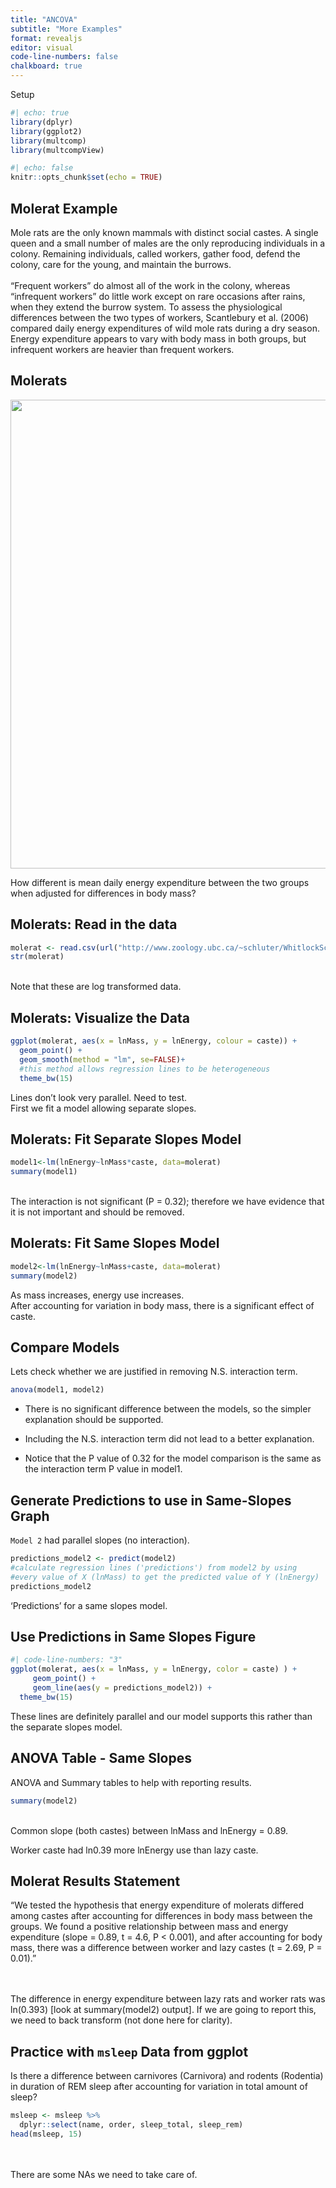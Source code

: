 ```yaml
---
title: "ANCOVA"
subtitle: "More Examples" 
format: revealjs
editor: visual
code-line-numbers: false
chalkboard: true
---
```


Setup

```r
#| echo: true
library(dplyr)
library(ggplot2)
library(multcomp)
library(multcompView)
```

```r
#| echo: false
knitr::opts_chunk$set(echo = TRUE)
```

## Molerat Example {.smaller}

Mole rats are the only known mammals with distinct social castes. A single queen and a small number of males are the only reproducing individuals in a colony. Remaining individuals, called workers, gather food, defend the colony, care for the young, and maintain the burrows. <br> <br> "Frequent workers" do almost all of the work in the colony, whereas "infrequent workers" do little work except on rare occasions after rains, when they extend the burrow system. To assess the physiological differences between the two types of workers, Scantlebury et al. (2006) compared daily energy expenditures of wild mole rats during a dry season. Energy expenditure appears to vary with body mass in both groups, but infrequent workers are heavier than frequent workers.

## Molerats

![](images/molerat.jpeg){fig-align="center" width="750"}

How different is mean daily energy expenditure between the two groups when adjusted for differences in body mass?

## Molerats: Read in the data

```r
molerat <- read.csv(url("http://www.zoology.ubc.ca/~schluter/WhitlockSchluter/wp-content/data/chapter18/chap18e4MoleRatLayabouts.csv"))
str(molerat)
```

</br> Note that these are log transformed data.

## Molerats: Visualize the Data

```r
ggplot(molerat, aes(x = lnMass, y = lnEnergy, colour = caste)) +
  geom_point() +
  geom_smooth(method = "lm", se=FALSE)+ 
  #this method allows regression lines to be heterogeneous
  theme_bw(15)
```

Lines don't look very parallel. Need to test. </br> First we fit a model allowing separate slopes.

## Molerats: Fit Separate Slopes Model {.smaller}

```r
model1<-lm(lnEnergy~lnMass*caste, data=molerat)
summary(model1)
```

</br> The interaction is not significant (P = 0.32); therefore we have evidence that it is not important and should be removed.

## Molerats: Fit Same Slopes Model {.smaller}

```r
model2<-lm(lnEnergy~lnMass+caste, data=molerat)
summary(model2)
```

As mass increases, energy use increases. </br> After accounting for variation in body mass, there is a significant effect of caste.

## Compare Models

Lets check whether we are justified in removing N.S. interaction term.

```r
anova(model1, model2)
```

-   There is no significant difference between the models, so the simpler explanation should be supported.

-   Including the N.S. interaction term did not lead to a better explanation.

-   Notice that the P value of 0.32 for the model comparison is the same as the interaction term P value in model1.

## Generate Predictions to use in Same-Slopes Graph

`Model 2` had parallel slopes (no interaction).

```r
predictions_model2 <- predict(model2) 
#calculate regression lines ('predictions') from model2 by using
#every value of X (lnMass) to get the predicted value of Y (lnEnergy)
predictions_model2
```

'Predictions' for a same slopes model.

## Use Predictions in Same Slopes Figure

```r
#| code-line-numbers: "3"
ggplot(molerat, aes(x = lnMass, y = lnEnergy, color = caste) ) +
     geom_point() +
     geom_line(aes(y = predictions_model2)) +
  theme_bw(15)
```

These lines are definitely parallel and our model supports this rather than the separate slopes model.

## ANOVA Table - Same Slopes {.smaller}

ANOVA and Summary tables to help with reporting results.

```r
summary(model2)
```

</br> Common slope (both castes) between lnMass and lnEnergy = 0.89.

Worker caste had ln0.39 more lnEnergy use than lazy caste.

## Molerat Results Statement

"We tested the hypothesis that energy expenditure of molerats differed among castes after accounting for differences in body mass between the groups. We found a positive relationship between mass and energy expenditure (slope = 0.89, t = 4.6, P \< 0.001), and after accounting for body mass, there was a difference between worker and lazy castes (t = 2.69, P = 0.01)."

</br> </br> The difference in energy expenditure between lazy rats and worker rats was ln(0.393) \[look at summary(model2) output\]. If we are going to report this, we need to back transform (not done here for clarity).

## Practice with `msleep` Data from ggplot {.smaller}

Is there a difference between carnivores (Carnivora) and rodents (Rodentia) in duration of REM sleep after accounting for variation in total amount of sleep?

```r
msleep <- msleep %>% 
  dplyr::select(name, order, sleep_total, sleep_rem)
head(msleep, 15)
```

</br> </br> There are some NAs we need to take care of.
